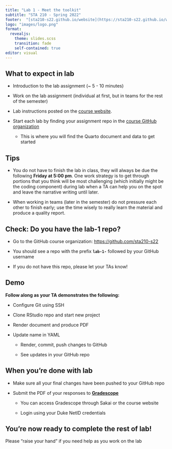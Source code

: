 ```yaml
---
title: "Lab 1 - Meet the toolkit"
subtitle: "STA 210 - Spring 2022"
footer:  "[sta210-s22.github.io/website](https://sta210-s22.github.io/website/)"
logo: "images/logo.png"
format: 
  revealjs: 
    theme: slides.scss
    transition: fade
    self-contained: true
editor: visual
---
```


## **What to expect in lab**

-   Introduction to the lab assignment (\~ 5 - 10 minutes)

-   Work on the lab assignment (individual at first, but in teams for the rest of the semester)

-   Lab instructions posted on the [course website](https://sta210-s22.github.io/website/ "STA 210 Course website").

-   Start each lab by finding your assignment repo in the [course GitHub organization](https://github.com/sta210-s22)

    -   This is where you will find the Quarto document and data to get started

## **Tips**

-   You do not have to finish the lab in class, they will always be due the following **Friday at 5:00 pm**.
    One work strategy is to get through portions that you think will be most challenging (which initially might be the coding component) during lab when a TA can help you on the spot and leave the narrative writing until later.

-   When working in teams (later in the semester) do not pressure each other to finish early; use the time wisely to really learn the material and produce a quality report.

## **Check: Do you have the lab-1 repo?**

-   Go to the GitHub course organization: <https://github.com/sta210-s22>

-   You should see a repo with the prefix **`lab-1-`** followed by your GitHub username

-   If you do not have this repo, please let your TAs know!

## Demo

**Follow along as your TA demonstrates the following:**

-   Configure Git using SSH

-   Clone RStudio repo and start new project

-   Render document and produce PDF

-   Update name in YAML

    -   Render, commit, push changes to GitHub

    -   See updates in your GitHub repo

## **When you're done with lab**

-   Make sure all your final changes have been pushed to your GitHub repo

-   Submit the PDF of your responses to [**Gradescope**](https://www.gradescope.com/)

    -   You can access Gradescope through Sakai or the course website

    -   Login using your Duke NetID credentials

## **You're now ready to complete the rest of lab!**

Please "raise your hand" if you need help as you work on the lab
